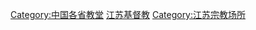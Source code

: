 {{Catnav|頁面分類|各種主題的頁面分類|依中国各省来作的分类|中国各省建筑|江苏建筑}}

[[Category:中国各省教堂|Category:中国各省教堂]]
[[Category:江苏基督教|]]
[[Category:江苏宗教场所|Category:江苏宗教场所]]